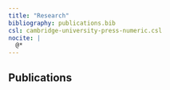 ```yaml
---
title: "Research"
bibliography: publications.bib
csl: cambridge-university-press-numeric.csl
nocite: |
  @*
---
```


## Publications

<!-- {% bibliography %} -->
